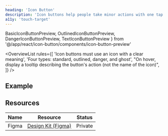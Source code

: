 ```yaml
---
heading: 'Icon Button'
description: 'Icon buttons help people take minor actions with one tap'
a11y: 'touch-target'
---
```


  BasicIconButtonPreview,
  OutlinedIconButtonPreview,
  DangerIconButtonPreview,
  TextIconButtonPreview
} from '@/app/react/icon-button/components/icon-button-preview'

<OverviewList rules={[
  'Icon buttons must use an icon with a clear meaning',
  'Four types: standard, outlined, danger, and ghost',
  "On hover, display a tooltip describing the button's action (not the name of the icon)",
]} />

## Example

<LivePlayground />

## Resources

| Name     | Resource | Status                                               |
| -------- | -------- | ---------------------------------------------------- |
| Figma    | [Design Kit (Figma)](https://www.figma.com/design/ducwqOCxoxcWc3ReV3FYd8/Digital-University-Component-Library?m=auto&node-id=0-1)      |                         Private                      |